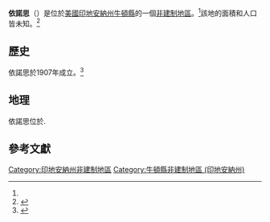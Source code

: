 {{noteTA
|G1=USState
|G2=地名
|G3=Unit
}}
{{Infobox settlement
|official_name            = 依諾思
|native_name              = Enos
|settlement_type          = [[非建制地區|非建制地區]]
|image_skyline            = 
|imagesize                = 
|pushpin_map              = USA Indiana
|pushpin_label            = 依諾思
|pushpin_label_position   = top
|pushpin_map_caption      = 依諾思在印地安納州的位置
|subdivision_type         = [[世界政區索引|國家]]
|subdivision_type1        = [[美国州份|州份]]
|subdivision_type2        = [[印地安納州行政区划|縣]]
|subdivision_name         = [[美国|美国]]
|subdivision_name1        = [[印地安納州|印地安納州]]
|subdivision_name2        = [[牛頓縣_(印地安納州)|牛頓縣]]
|elevation_ft             = 673
|elevation_footnotes    = <ref name="GR3">{{cite web|url=http://geonames.usgs.gov|accessdate=2008-01-31|title=US Board on Geographic Names|publisher=[[United_States_Geological_Survey|United States Geological Survey]]|date=2007-10-25|archive-date=2012-02-04|archive-url=https://web.archive.org/web/20120204035720/http://geonames.usgs.gov/|dead-url=no}}</ref>
|area_total_km2           = 
|area_total_sq_mi         = 
|area_land_km2            = 
|area_land_sq_mi          = 
|area_water_km2           = 
|area_water_sq_mi         = 
|population_as_of         = 
|population_footnotes     = 
|population_total         = 
|population_metro         = 
|population_density_km2   = 
|population_density_sq_mi = 
|timezone                 = [[北美中部時區|北美中部時區]]
|utc_offset               = -6
|coordinates              = {{coord|41|00|50|N|87|26|57|W|region:US-IA|display=inline,title}}
| coor_pinpoint           = 
| coordinates_footnotes   = 
|timezone_DST             = CDT
|utc_offset_DST           = -5
|postal_code_type       = [[郵政編碼|郵政編碼]]
|postal_code            = 47963
|blank1_name = [[地名信息系统|GNIS ID]]
|blank1_info = 434215<ref name="gnis">{{cite gnis|434215|name=Enos}}</ref>
}}
'''依諾思'''（{{lang-en|Enos}}）是位於[[美國|美國]][[印地安納州|印地安納州]][[牛頓縣_(印地安納州)|牛頓縣]]的一個[[非建制地區|非建制地區]]。<ref name="gnis"/>該地的面積和人口皆未知。<ref name="GNIS">{{cite web | url = {{GNIS3|434215}} | title = Enos, Indiana | work = [[Geographic_Names_Information_System|Geographic Names Information System]] | publisher = [[United_States_Geological_Survey|United States Geological Survey]] | accessdate = July 9, 2017}}</ref>
== 歷史 ==
依諾思於1907年成立。<ref>{{cite book | url=https://archive.org/details/newtoncountycoll00adej_0 | title=Newton County: A Collection of Historical Facts and Personal Recollections Concerning Newton County, Indiana, from 1853 to 1911 | publisher=Bobbs-Merrill | author=Ade, John | year=1911 | pages=[https://archive.org/details/newtoncountycoll00adej_0/page/195 195]}}</ref>
== 地理 ==
依諾思位於{{coord|41|00|50|N|87|26|57|W|type:city}}.
== 參考文獻 ==
{{reflist}}

{{牛頓縣 (印地安納州)}}
[[Category:印地安納州非建制地區|Category:印地安納州非建制地區]]
[[Category:牛頓縣非建制地區_(印地安納州)|Category:牛頓縣非建制地區 (印地安納州)]]

{{Indiana-geo-stub}}